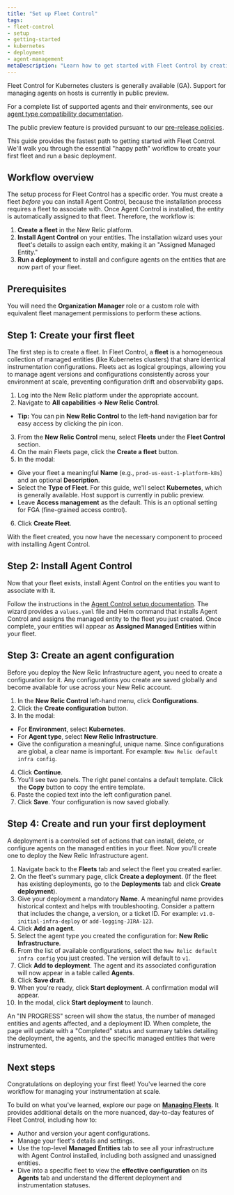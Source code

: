 ```yaml
---
title: "Set up Fleet Control"
tags:
- fleet-control
- setup
- getting-started
- kubernetes
- deployment
- agent-management
metaDescription: "Learn how to get started with Fleet Control by creating your first fleet and running your first deployment."
---
```


<Callout title="Feature Availability">
  Fleet Control for Kubernetes clusters is generally available (GA). Support for managing agents on hosts is currently in public preview.

  For a complete list of supported agents and their environments, see our [agent type compatibility documentation](/docs/new-relic-control/agent-control/agent-types).

  The public preview feature is provided pursuant to our [pre-release policies](/docs/licenses/license-information/referenced-policies/new-relic-pre-release-policy).
</Callout>

This guide provides the fastest path to getting started with Fleet Control. We'll walk you through the essential "happy path" workflow to create your first fleet and run a basic deployment.

## Workflow overview

The setup process for Fleet Control has a specific order. You must create a fleet *before* you can install Agent Control, because the installation process requires a fleet to associate with. Once Agent Control is installed, the entity is automatically assigned to that fleet. Therefore, the workflow is:

1. **Create a fleet** in the New Relic platform.
2. **Install Agent Control** on your entities. The installation wizard uses your fleet's details to assign each entity, making it an "Assigned Managed Entity."
3. **Run a deployment** to install and configure agents on the entities that are now part of your fleet.

## Prerequisites

You will need the **Organization Manager** role or a custom role with equivalent fleet management permissions to perform these actions.

## Step 1: Create your first fleet

The first step is to create a fleet. In Fleet Control, a **fleet** is a homogeneous collection of managed entities (like Kubernetes clusters) that share identical instrumentation configurations. Fleets act as logical groupings, allowing you to manage agent versions and configurations consistently across your environment at scale, preventing configuration drift and observability gaps.

1. Log into the New Relic platform under the appropriate account.
2. Navigate to **All capabilities → New Relic Control**.
* **Tip:** You can pin **New Relic Control** to the left-hand navigation bar for easy access by clicking the pin icon.
3. From the **New Relic Control** menu, select **Fleets** under the **Fleet Control** section.
4. On the main Fleets page, click the **Create a fleet** button.
5. In the modal:
* Give your fleet a meaningful **Name** (e.g., `prod-us-east-1-platform-k8s`) and an optional **Description**.
* Select the **Type of Fleet**. For this guide, we'll select **Kubernetes**, which is generally available. Host support is currently in public preview.
* Leave **Access management** as the default. This is an optional setting for FGA (fine-grained access control).
6. Click **Create Fleet**.

With the fleet created, you now have the necessary component to proceed with installing Agent Control.

## Step 2: Install Agent Control

Now that your fleet exists, install Agent Control on the entities you want to associate with it.

Follow the instructions in the [Agent Control setup documentation](/docs/new-relic-control/agent-control/setup). The wizard provides a `values.yaml` file and Helm command that installs Agent Control and assigns the managed entity to the fleet you just created. Once complete, your entities will appear as **Assigned Managed Entities** within your fleet.

## Step 3: Create an agent configuration

Before you deploy the New Relic Infrastructure agent, you need to create a configuration for it. Any configurations you create are saved globally and become available for use across your New Relic account.

1.  In the **New Relic Control** left-hand menu, click **Configurations**.
2.  Click the **Create configuration** button.
3.  In the modal:
* For **Environment**, select **Kubernetes**.
* For **Agent type**, select **New Relic Infrastructure**.
* Give the configuration a meaningful, unique name. Since configurations are global, a clear name is important. For example: `New Relic default infra config`.
4.  Click **Continue**.
5.  You'll see two panels. The right panel contains a default template. Click the **Copy** button to copy the entire template.
6.  Paste the copied text into the left configuration panel.
7.  Click **Save**. Your configuration is now saved globally.

## Step 4: Create and run your first deployment

A deployment is a controlled set of actions that can install, delete, or configure agents on the managed entities in your fleet. Now you'll create one to deploy the New Relic Infrastructure agent.

1.  Navigate back to the **Fleets** tab and select the fleet you created earlier.
2.  On the fleet's summary page, click **Create a deployment**. (If the fleet has existing deployments, go to the **Deployments** tab and click **Create deployment**).
3.  Give your deployment a mandatory **Name**. A meaningful name provides historical context and helps with troubleshooting. Consider a pattern that includes the change, a version, or a ticket ID. For example: `v1.0-initial-infra-deploy` or `add-logging-JIRA-123`.
4.  Click **Add an agent**.
5.  Select the agent type you created the configuration for: **New Relic Infrastructure**.
6.  From the list of available configurations, select the `New Relic default infra config` you just created. The version will default to `v1`.
7.  Click **Add to deployment**. The agent and its associated configuration will now appear in a table called **Agents**.
8.  Click **Save draft**.
9.  When you're ready, click **Start deployment**. A confirmation modal will appear.
10. In the modal, click **Start deployment** to launch.

An "IN PROGRESS" screen will show the status, the number of managed entities and agents affected, and a deployment ID. When complete, the page will update with a "Completed" status and summary tables detailing the deployment, the agents, and the specific managed entities that were instrumented.

## Next steps

Congratulations on deploying your first fleet! You've learned the core workflow for managing your instrumentation at scale.

To build on what you've learned, explore our page on [**Managing Fleets**](/docs/new-relic-control/fleet-control/manage-fleets). It provides additional details on the more nuanced, day-to-day features of Fleet Control, including how to:
* Author and version your agent configurations.
* Manage your fleet's details and settings.
* Use the top-level **Managed Entities** tab to see all your infrastructure with Agent Control installed, including both assigned and unassigned entities.
* Dive into a specific fleet to view the **effective configuration** on its **Agents** tab and understand the different deployment and instrumentation statuses.
